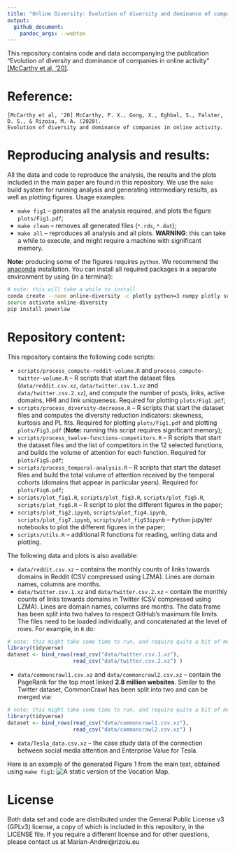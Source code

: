 ```yaml
---
title: "Online Diversity: Evolution of diversity and dominance of companies in online activity"
output: 
  github_document:
    pandoc_args: --webtex
---
```


This repository contains code and data accompanying the publication "Evolution of diversity and dominance of companies in online activity" [[McCarthy et al, '20]]().

Reference:
===
```
[McCarthy et al, '20] McCarthy, P. X., Gong, X., Eghbal, S., Falster, D. S., & Rizoiu, M.-A. (2020). 
Evolution of diversity and dominance of companies in online activity.
```

Reproducing analysis and results:
===
All the data and code to reproduce the analysis, the results and the plots included in the main paper are found in this repository.
We use the `make` build system for running analysis and generating intermediary results, as well as plotting figures.
Usage examples:

* `make fig1` -- generates all the analysis required, and plots the figure `plots/Fig1.pdf`;
* `make clean` -- removes all generated files (`*.rds`, `*.dat`);
* `make all` -- reproduces all analysis and all plots. **WARNING**: this can take a while to execute, and might require a machine with significant memory.

**Note:** producing some of the figures requires `python`. We recommend the [anaconda](https://anaconda.org/) installation. 
You can install all required packages in a separate environment by using (in a terminal):
```bash
# note: this will take a while to install
conda create --name online-diversity -c plotly python=3 numpy plotly seaborn matplotlib pandas notebook backports.lzma psutil requests plotly-orca
source activate online-diversity
pip install powerlaw
```

Repository content:
===

This repository contains the following code scripts:  

* `scripts/process_compute-reddit-volume.R` and `process_compute-twitter-volume.R` -- R scripts that start the dataset files (`data/reddit.csv.xz`, `data/twitter.csv.1.xz` and `data/twitter.csv.2.xz`), and compute the number of posts, links, active domains, HHI and link uniqueness. Required for plotting `plots/Fig1.pdf`;
* `scripts/process_diversity-decrease.R` -- R scripts that start the dataset files and computes the diversity reduction indicators: skewness, kurtosis and PL fits. Required for plotting `plots/Fig1.pdf` and plotting `plots/Fig3.pdf` (**Note:** running this script requires significant memory);
* `scripts/process_twelve-functions-competitors.R` -- R scripts that start the dataset files and the list of competitors in the 12 selected functions, and builds the volume of attention for each function. Required for `plots/Fig5.pdf`;
* `scripts/process_temporal-analysis.R` -- R scripts that start the dataset files and build the total volume of attention received by the temporal cohorts (domains that appear in particular years). Required for `plots/Fig6.pdf`;
* `scripts/plot_fig1.R`, `scripts/plot_fig3.R`, `scripts/plot_fig5.R`, `scripts/plot_fig6.R` -- R script to plot the different figures in the paper;
* `scripts/plot_fig2.ipynb`, `scripts/plot_fig4.ipynb`, `scripts/plot_fig7.ipynb`, `scripts/plot_figS3ipynb` -- `Python` jupyter notebooks to plot the different figures in the paper;
* `scripts/utils.R` -- additional R functions for reading, writing data and plotting.

The following data and plots is also available:

* `data/reddit.csv.xz` -- contains the monthly counts of links towards domains in Reddit (CSV compressed using LZMA). Lines are domain names, columns are months.
* `data/twitter.csv.1.xz` and `data/twitter.csv.2.xz` -- contain the monthly counts of links towards domains in Twitter (CSV compressed using LZMA). Lines are domain names, columns are months. The data frame has been split into two halves to respect GitHub's maximum file limits. The files need to be loaded individually, and concatenated at the level of rows. For example, in `R` do:
```r
# note: this might take some time to run, and require quite a bit of memory
library(tidyverse)
dataset <- bind_rows(read_csv("data/twitter.csv.1.xz"),
                     read_csv("data/twitter.csv.2.xz") )
```
* `data/commoncrawl1.csv.xz` and `data/commoncrawl2.csv.xz` -- contain the PageRank for the top most linked **2.8 million websites**. Similar to the Twitter dataset, CommonCrawl has been split into two and can be merged via:
```r
# note: this might take some time to run, and require quite a bit of memory
library(tidyverse)
dataset <- bind_rows(read_csv("data/commoncrawl1.csv.xz"),
                     read_csv("data/commoncrawl2.csv.xz") )
```
* `data/Tesla_data.csv.xz` -- the case study data of the connection between social media attention and Enterprise Value for Tesla.

Here is an example of the generated Figure 1 from the main text, obtained using `make fig1`:
![A static version of the Vocation Map.](plots/Fig1.png)

License
===

Both data set and code are distributed under the General Public License v3 (GPLv3) license, a copy of which is included in this repository, in the LICENSE file. 
If you require a different license and for other questions, please contact us at Marian-Andrei@rizoiu.eu
